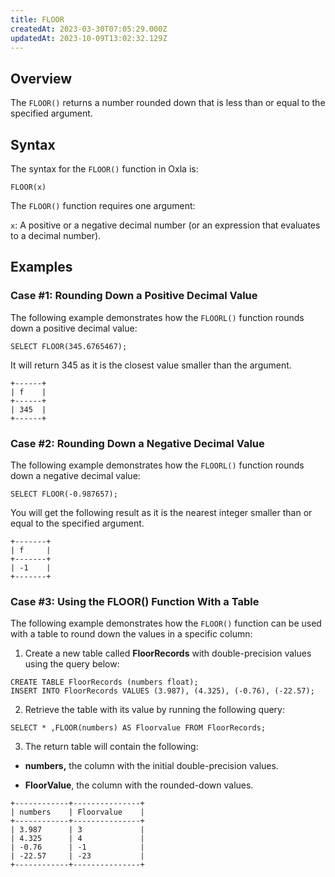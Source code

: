 ```yaml
---
title: FLOOR
createdAt: 2023-03-30T07:05:29.000Z
updatedAt: 2023-10-09T13:02:32.129Z
---
```


## **Overview**

The `FLOOR()` returns a number rounded down that is less than or equal to the specified argument.&#x20;

## **Syntax**

The syntax for the `FLOOR()` function in Oxla is:

```pgsql
FLOOR(x)
```

The `FLOOR()` function requires one argument:

`x`: A positive or a negative decimal number (or an expression that evaluates to a decimal number).

## **Examples**

### Case #1: Rounding Down a Positive Decimal Value

The following example demonstrates how the `FLOORL()` function rounds down a positive decimal value:

```pgsql
SELECT FLOOR(345.6765467);
```

It will return 345 as it is the closest value smaller than the argument.

```pgsql
+------+
| f    |
+------+
| 345  |
+------+
```

### Case #2: Rounding Down a Negative Decimal Value

The following example demonstrates how the `FLOORL()` function rounds down a negative decimal value:

```pgsql
SELECT FLOOR(-0.987657);
```

You will get the following result as it is the nearest integer smaller than or equal to the specified argument.

```pgsql
+-------+
| f     |
+-------+
| -1    |
+-------+
```

### Case #3: Using the FLOOR() Function With a Table

The following example demonstrates how the `FLOOR()` function can be used with a table to round down the values in a specific column:

1. Create a new table called **FloorRecords** with double-precision values using the query below:

```pgsql
CREATE TABLE FloorRecords (numbers float);
INSERT INTO FloorRecords VALUES (3.987), (4.325), (-0.76), (-22.57);
```


2. Retrieve the table with its value by running the following query:

```pgsql
SELECT * ,FLOOR(numbers) AS Floorvalue FROM FloorRecords;
```


3. The return table will contain the following:

*   **numbers,** the column with the initial double-precision values.

*   **FloorValue**, the column with the rounded-down values. 

```pgsql
+------------+---------------+
| numbers    | Floorvalue    |
+------------+---------------+
| 3.987	     | 3             |
| 4.325	     | 4             |
| -0.76	     | -1            |
| -22.57     | -23           |
+------------+---------------+
```

